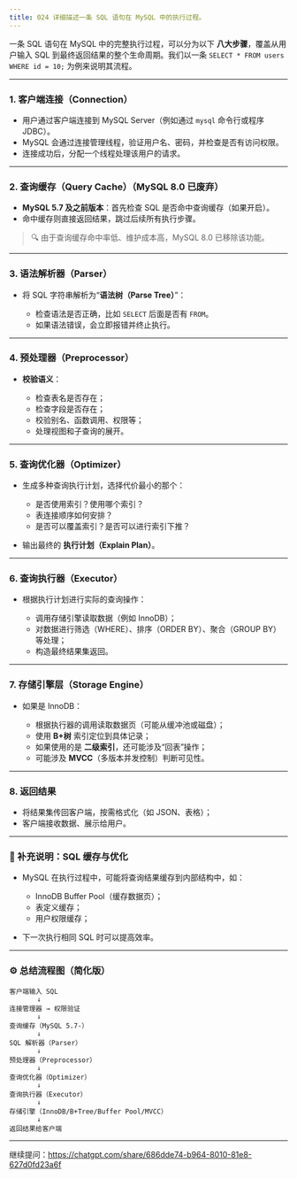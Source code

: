 ```yaml
---
title: 024 详细描述一条 SQL 语句在 MySQL 中的执行过程。
---
```


一条 SQL 语句在 MySQL 中的完整执行过程，可以分为以下 **八大步骤**，覆盖从用户输入 SQL 到最终返回结果的整个生命周期。我们以一条 `SELECT * FROM users WHERE id = 10;` 为例来说明其流程。

---

### **1. 客户端连接（Connection）**

* 用户通过客户端连接到 MySQL Server（例如通过 `mysql` 命令行或程序 JDBC）。
* MySQL 会通过连接管理线程，验证用户名、密码，并检查是否有访问权限。
* 连接成功后，分配一个线程处理该用户的请求。

---

### **2. 查询缓存（Query Cache）**（MySQL 8.0 已废弃）

* **MySQL 5.7 及之前版本**：首先检查 SQL 是否命中查询缓存（如果开启）。
* 命中缓存则直接返回结果，跳过后续所有执行步骤。

> 🔍 由于查询缓存命中率低、维护成本高，MySQL 8.0 已移除该功能。

---

### **3. 语法解析器（Parser）**

* 将 SQL 字符串解析为“**语法树（Parse Tree）**”：

  * 检查语法是否正确，比如 `SELECT` 后面是否有 `FROM`。
  * 如果语法错误，会立即报错并终止执行。

---

### **4. 预处理器（Preprocessor）**

* **校验语义**：

  * 检查表名是否存在；
  * 检查字段是否存在；
  * 校验别名、函数调用、权限等；
  * 处理视图和子查询的展开。

---

### **5. 查询优化器（Optimizer）**

* 生成多种查询执行计划，选择代价最小的那个：

  * 是否使用索引？使用哪个索引？
  * 表连接顺序如何安排？
  * 是否可以覆盖索引？是否可以进行索引下推？
* 输出最终的 **执行计划（Explain Plan）**。

---

### **6. 查询执行器（Executor）**

* 根据执行计划进行实际的查询操作：

  * 调用存储引擎读取数据（例如 InnoDB）；
  * 对数据进行筛选（WHERE）、排序（ORDER BY）、聚合（GROUP BY）等处理；
  * 构造最终结果集返回。

---

### **7. 存储引擎层（Storage Engine）**

* 如果是 InnoDB：

  * 根据执行器的调用读取数据页（可能从缓冲池或磁盘）；
  * 使用 **B+树** 索引定位到具体记录；
  * 如果使用的是 **二级索引**，还可能涉及“回表”操作；
  * 可能涉及 **MVCC**（多版本并发控制）判断可见性。

---

### **8. 返回结果**

* 将结果集传回客户端，按需格式化（如 JSON、表格）；
* 客户端接收数据、展示给用户。

---

### 🔁 补充说明：SQL 缓存与优化

* MySQL 在执行过程中，可能将查询结果缓存到内部结构中，如：

  * InnoDB Buffer Pool（缓存数据页）；
  * 表定义缓存；
  * 用户权限缓存；
* 下一次执行相同 SQL 时可以提高效率。

---

### ⚙️ 总结流程图（简化版）

```
客户端输入 SQL
       ↓
连接管理器 → 权限验证
       ↓
查询缓存（MySQL 5.7-）
       ↓
SQL 解析器（Parser）
       ↓
预处理器（Preprocessor）
       ↓
查询优化器（Optimizer）
       ↓
查询执行器（Executor）
       ↓
存储引擎（InnoDB/B+Tree/Buffer Pool/MVCC）
       ↓
返回结果给客户端
```

---

继续提问：https://chatgpt.com/share/686dde74-b964-8010-81e8-627d0fd23a6f

